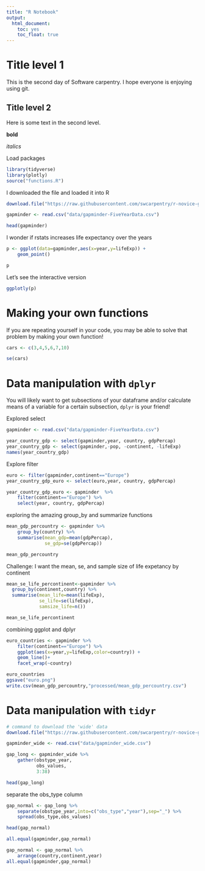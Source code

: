 ```yaml
---
title: "R Notebook"
output:
  html_document:
    toc: yes
    toc_float: true
---
```


# Title level 1

This is the second day of Software carpentry.
I hope everyone is enjoying using git.

## Title level 2

Here is some text in the second level.

**bold**

*italics*

Load packages
```r
library(tidyverse)
library(plotly)
source("functions.R")
```



I downloaded the file and loaded it into R
```r
download.file("https://raw.githubusercontent.com/swcarpentry/r-novice-gapminder/gh-pages/_episodes_rmd/data/gapminder-FiveYearData.csv", destfile = "data/gapminder-FiveYearData.csv")

gapminder <- read.csv("data/gapminder-FiveYearData.csv")

head(gapminder)
```

I wonder if rstats increases life expectancy over the years


```r
p <- ggplot(data=gapminder,aes(x=year,y=lifeExp)) +
    geom_point()

p
```

Let's see the interactive version

```r
ggplotly(p)
```

# Making your own functions

If you are repeating yourself in your code, you may be able to solve that problem by making your own function!


```r


cars <- c(3,4,5,6,7,10)

se(cars)
```


# Data manipulation with `dplyr`

You will likely want to get subsections of your dataframe and/or calculate means of a variable for a certain subsection, `dplyr` is your friend!

Explored select

```r
gapminder <- read.csv("data/gapminder-FiveYearData.csv")

year_country_gdp <- select(gapminder,year, country, gdpPercap)
year_country_gdp <- select(gapminder,-pop, -continent, -lifeExp)
names(year_country_gdp)

```

Explore filter

```r
euro <- filter(gapminder,continent=="Europe")
year_country_gdp_euro <- select(euro,year, country, gdpPercap)

year_country_gdp_euro <- gapminder  %>% 
    filter(continent=="Europe") %>% 
    select(year, country, gdpPercap)
```


exploring the amazing group_by and summarize functions

```r
mean_gdp_percountry <- gapminder %>% 
    group_by(country) %>% 
    summarise(mean_gdp=mean(gdpPercap),
              se_gdp=se(gdpPercap))

mean_gdp_percountry
```

Challenge: I want the mean, se, and sample size of life expetancy by continent
```r
mean_se_life_percontinent<-gapminder %>% 
  group_by(continent,country) %>% 
  summarise(mean_life=mean(lifeExp),
            se_life=se(lifeExp),
            samsize_life=n())

mean_se_life_percontinent
```

combining ggplot and dplyr

```r
euro_countries <- gapminder %>% 
    filter(continent=="Europe") %>% 
    ggplot(aes(x=year,y=lifeExp,color=country)) +
    geom_line()+
    facet_wrap(~country)

euro_countries
ggsave("euro.png")
write.csv(mean_gdp_percountry,"processed/mean_gdp_percountry.csv")
```


# Data manipulation with `tidyr`

```r
# command to download the 'wide' data
download.file("https://raw.githubusercontent.com/swcarpentry/r-novice-gapminder/gh-pages/data/gapminder_wide.csv", destfile = "data/gapminder_wide.csv")

gapminder_wide <- read.csv("data/gapminder_wide.csv")

gap_long <- gapminder_wide %>% 
    gather(obstype_year,
           obs_values,
           3:38)

head(gap_long)
```

separate the obs_type column

```r
gap_normal <- gap_long %>% 
    separate(obstype_year,into=c("obs_type","year"),sep="_") %>% 
    spread(obs_type,obs_values)

head(gap_normal)

all.equal(gapminder,gap_normal)
```

```r
gap_normal <- gap_normal %>% 
    arrange(country,continent,year)
all.equal(gapminder,gap_normal)

```




